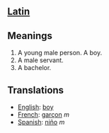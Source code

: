 == [[Latin]] ==

== Meanings ==

#A young male person.  A boy.
#A male servant.
#A bachelor.

== Translations ==

*[[English]]: [[boy]]
*[[French]]: [[garçon]] ''m''
*[[Spanish]]: [[niño]] ''m''